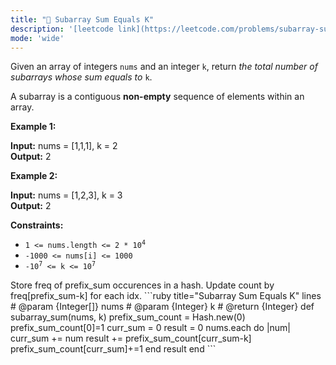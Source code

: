 ```yaml
---
title: "🧀 Subarray Sum Equals K"
description: '[leetcode link](https://leetcode.com/problems/subarray-sum-equals-k/description/)'
mode: 'wide'
---
```

<Tabs>
  <Tab title="Question" icon="circle-question" iconType="regular">
    <Card>
      <p>Given an array of integers <code>nums</code> and an integer <code>k</code>, return <em>the total number of subarrays whose sum equals to</em> <code>k</code>.</p>  <p>A subarray is a contiguous <strong>non-empty</strong> sequence of elements within an array.</p>   <p><strong class="example">Example 1:</strong></p> <strong>Input:</strong> nums = [1,1,1], k = 2 <br/> <strong>Output:</strong> 2 <p><strong class="example">Example 2:</strong></p> <strong>Input:</strong> nums = [1,2,3], k = 3 <br/> <strong>Output:</strong> 2   <p><strong>Constraints:</strong></p>  <ul>  <li><code>1 &lt;= nums.length &lt;= 2 * 10<sup>4</sup></code></li>  <li><code>-1000 &lt;= nums[i] &lt;= 1000</code></li>  <li><code>-10<sup>7</sup> &lt;= k &lt;= 10<sup>7</sup></code></li> </ul> 
    </Card>
  </Tab>
  <Tab title="Solution" icon="lightbulb" iconType="regular" >
    <Card>
      Store freq of prefix_sum occurences in a hash. Update count by freq[prefix_sum-k] for each idx.
</Card>
  <Expandable title="code">
    <CodeGroup dropdown>
```ruby title="Subarray Sum Equals K" lines
# @param {Integer[]} nums
# @param {Integer} k
# @return {Integer}
def subarray_sum(nums, k)
  prefix_sum_count = Hash.new(0)
  prefix_sum_count[0]=1
  curr_sum = 0
  result = 0
  nums.each do |num|
    curr_sum += num
    result += prefix_sum_count[curr_sum-k]
    prefix_sum_count[curr_sum]+=1
  end
  result
end
```
    </CodeGroup>
  </Expandable>
  </Tab>
</Tabs>